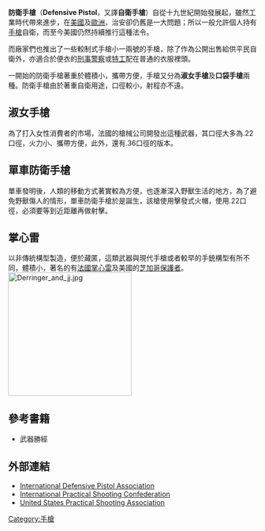 {{noteTA
|G1=軍事
|G2=長度單位
|G3=Firearms
}}
'''防衛手槍'''（'''Defensive Pistol'''，又譯'''自衛手槍'''）自從十九世紀開始發展起，雖然工業時代帶來進步，在[[美國|美國]]及[[歐洲|歐洲]]，治安卻仍舊是一大問題；所以一般允許個人持有[[手槍|手槍]]自衛，而至今美國仍然持續推行這種法令。

而廠家們也推出了一些較制式手槍小一兩號的手槍，除了作為公開出售給供平民自衛外，亦適合於便衣的[[刑事警察|刑事警察]]或[[特工|特工]]配在普通的衣服裡頭。

一開始的防衛手槍著重於體積小，攜帶方便，手槍又分為'''淑女手槍'''及'''口袋手槍'''兩種。防衛手槍由於著重自衛用途，口徑較小，射程亦不遠。

==淑女手槍==
為了打入女性消費者的市場，法國的槍械公司開發出這種武器，其口徑大多為.22口徑，火力小、攜帶方便，此外，還有.36口徑的版本。

==單車防衛手槍==
單車發明後，人類的移動方式著實較為方便，也逐漸深入野獸生活的地方，為了避免野獸傷人的情形，單車防衛手槍於是誕生，該槍使用擊發式火帽，使用.22口徑，必須要等到近距離再做射擊。

==掌心雷==
以非傳統構型製造，便於藏匿，這類武器與現代手槍或者較早的手銃構型有所不同，體積小，著名的有[[法國掌心雷|法國掌心雷]]及美國的[[芝加哥保護者|芝加哥保護者]]。
[[File:Derringer_and_jj.jpg|250px]]

==參考書籍==
*武器勝經

==外部連結==
*[http://www.idpa.com International Defensive Pistol Association] {{Wayback|url=http://www.idpa.com/ |date=20200906010628 }}
*[http://www.ipsc.org International Practical Shooting Confederation] {{Wayback|url=http://www.ipsc.org/ |date=20200915125415 }}
*[http://www.uspsa.com United States Practical Shooting Association] {{Wayback|url=http://www.uspsa.com/ |date=20181227180613 }}

[[Category:手槍|Category:手槍]]